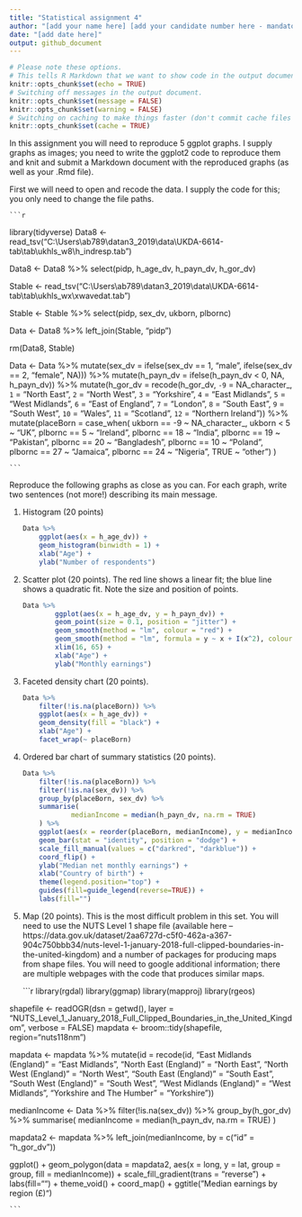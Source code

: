 ```yaml
---
title: "Statistical assignment 4"
author: "[add your name here] [add your candidate number here - mandatory]"
date: "[add date here]"
output: github_document
---
```


```r
# Please note these options.
# This tells R Markdown that we want to show code in the output document.
knitr::opts_chunk$set(echo = TRUE)
# Switching off messages in the output document. 
knitr::opts_chunk$set(message = FALSE)
knitr::opts_chunk$set(warning = FALSE)
# Switching on caching to make things faster (don't commit cache files on Github).
knitr::opts_chunk$set(cache = TRUE)
```

In this assignment you will need to reproduce 5 ggplot graphs. I supply graphs as images; you need to write the ggplot2 code to reproduce them and knit and submit a Markdown document with the reproduced graphs (as well as your .Rmd file).

First we will need to open and recode the data. I supply the code for this; you only need to change the file paths.

    ```r
library(tidyverse)
Data8 <- read_tsv("C:\\Users\\ab789\\datan3_2019\\data\\UKDA-6614-tab\\tab\\ukhls_w8\\h_indresp.tab")

Data8 <- Data8 %>%
        select(pidp, h_age_dv, h_payn_dv, h_gor_dv)

Stable <- read_tsv("C:\\Users\\ab789\\datan3_2019\\data\\UKDA-6614-tab\\tab\\ukhls_wx\\xwavedat.tab")

Stable <- Stable %>%
        select(pidp, sex_dv, ukborn, plbornc)

Data <- Data8 %>% left_join(Stable, "pidp")

rm(Data8, Stable)

Data <- Data %>%
        mutate(sex_dv = ifelse(sex_dv == 1, "male",
                           ifelse(sex_dv == 2, "female", NA))) %>%
        mutate(h_payn_dv = ifelse(h_payn_dv < 0, NA, h_payn_dv)) %>%
        mutate(h_gor_dv = recode(h_gor_dv,
                         `-9` = NA_character_,
                         `1` = "North East",
                         `2` = "North West",
                         `3` = "Yorkshire",
                         `4` = "East Midlands",
                         `5` = "West Midlands",
                         `6` = "East of England",
                         `7` = "London",
                         `8` = "South East",
                         `9` = "South West",
                         `10` = "Wales",
                         `11` = "Scotland",
                         `12` = "Northern Ireland")) %>%
        mutate(placeBorn = case_when(
                ukborn  == -9 ~ NA_character_,
                ukborn < 5 ~ "UK",
                plbornc == 5 ~ "Ireland",
                plbornc == 18 ~ "India",
                plbornc == 19 ~ "Pakistan",
                plbornc == 20 ~ "Bangladesh",
                plbornc == 10 ~ "Poland",
                plbornc == 27 ~ "Jamaica",
                plbornc == 24 ~ "Nigeria",
                TRUE ~ "other")
        )

    ```

Reproduce the following graphs as close as you can. For each graph, write two sentences (not more!) describing its main message.  

1. Histogram (20 points)

    ```r
Data %>%
        ggplot(aes(x = h_age_dv)) +
        geom_histogram(binwidth = 1) +
        xlab("Age") +
        ylab("Number of respondents")
         
    ```

2. Scatter plot (20 points). The red line shows a linear fit; the blue line shows a quadratic fit. Note the size and position of points.

    ```r
Data %>% 
            ggplot(aes(x = h_age_dv, y = h_payn_dv)) +
            geom_point(size = 0.1, position = "jitter") +
            geom_smooth(method = "lm", colour = "red") +
            geom_smooth(method = "lm", formula = y ~ x + I(x^2), colour = "blue") +
            xlim(16, 65) +
            xlab("Age") +
            ylab("Monthly earnings")
    ```

3. Faceted density chart (20 points).

    ```r
Data %>%
        filter(!is.na(placeBorn)) %>%
        ggplot(aes(x = h_age_dv)) +
        geom_density(fill = "black") +
        xlab("Age") +
        facet_wrap(~ placeBorn)

    ```

4. Ordered bar chart of summary statistics (20 points).

    ```r
Data %>%
        filter(!is.na(placeBorn)) %>%
        filter(!is.na(sex_dv)) %>%
        group_by(placeBorn, sex_dv) %>%
        summarise(
                medianIncome = median(h_payn_dv, na.rm = TRUE)
        ) %>%
        ggplot(aes(x = reorder(placeBorn, medianIncome), y = medianIncome, fill = sex_dv)) +
        geom_bar(stat = "identity", position = "dodge") +
        scale_fill_manual(values = c("darkred", "darkblue")) +
        coord_flip() +
        ylab("Median net monthly earnings") +
        xlab("Country of birth") +
        theme(legend.position="top") +
        guides(fill=guide_legend(reverse=TRUE)) +
        labs(fill="")

    ```

5. Map (20 points). This is the most difficult problem in this set. You will need to use the NUTS Level 1 shape file (available here -- https://data.gov.uk/dataset/2aa6727d-c5f0-462a-a367-904c750bbb34/nuts-level-1-january-2018-full-clipped-boundaries-in-the-united-kingdom) and a number of packages for producing maps from shape files. You will need to google additional information; there are multiple webpages with the code that produces similar maps.

    ```r
library(rgdal)
library(ggmap)
library(mapproj)
library(rgeos)

shapefile <- readOGR(dsn = getwd(), layer = "NUTS_Level_1_January_2018_Full_Clipped_Boundaries_in_the_United_Kingdom", verbose = FALSE)
mapdata <- broom::tidy(shapefile, region="nuts118nm")

mapdata <- mapdata %>%
        mutate(id = recode(id,
                           "East Midlands (England)" = "East Midlands",
                           "North East (England)" = "North East",
                           "North West (England)" = "North West",
                           "South East (England)" = "South East",
                           "South West (England)" = "South West",
                           "West Midlands (England)" = "West Midlands",
                           "Yorkshire and The Humber" = "Yorkshire"))

medianIncome <- Data %>%
        filter(!is.na(sex_dv)) %>%
        group_by(h_gor_dv) %>%
        summarise(
                medianIncome = median(h_payn_dv, na.rm = TRUE)
        )

mapdata2 <- mapdata %>%
        left_join(medianIncome, by = c("id" = "h_gor_dv"))


ggplot() +
        geom_polygon(data = mapdata2, aes(x = long, y = lat, group = group, fill = medianIncome)) +
        scale_fill_gradient(trans = "reverse") +
        labs(fill="") +
        theme_void() +
        coord_map() +
        ggtitle("Median earnings by region (£)")

    ```